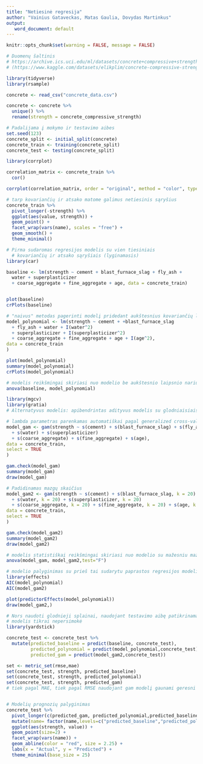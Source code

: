```yaml
---
title: "Netiesinė regresija"
author: "Vainius Gataveckas, Matas Gaulia, Dovydas Martinkus"
output:
   word_document: default
---
```



```r
knitr::opts_chunk$set(warning = FALSE, message = FALSE)
```

```r
# Duomenų šaltinis
# https://archive.ics.uci.edu/ml/datasets/concrete+compressive+strength
# (https://www.kaggle.com/datasets/elikplim/concrete-compressive-strength-data-set)

library(tidyverse)
library(rsample)

concrete <- read_csv("concrete_data.csv")

concrete <- concrete %>%
  unique() %>%
  rename(strength = concrete_compressive_strength)

# Padalijama į mokymo ir testavimo aibes
set.seed(123)
concrete_split <- initial_split(concrete)
concrete_train <- training(concrete_split)
concrete_test <- testing(concrete_split)
```


```r
library(corrplot)

correlation_matrix <- concrete_train %>%
  cor()

corrplot(correlation_matrix, order = "original", method = "color", type = "upper", diag = FALSE, tl.col = "black", addCoef.col = "black")
```


```r
# tarp kovariančių ir atsako matome galimus netiesinis sąryšius
concrete_train %>%
  pivot_longer(-strength) %>%
  ggplot(aes(value, strength)) +
  geom_point() +
  facet_wrap(vars(name), scales = "free") +
  geom_smooth() +
  theme_minimal()
```




```r
# Pirma sudaromas regresijos modelis su vien tiesiniais
  # kovariančių ir atsako sąryšiais (lyginamasis)
library(car)

baseline <- lm(strength ~ cement + blast_furnace_slag + fly_ash +
  water + superplasticizer
  + coarse_aggregate + fine_aggregate + age, data = concrete_train)


plot(baseline)
crPlots(baseline)
```


```r
# "naivus" metodas pagerinti modelį pridedant aukštesnius kovariančių laipsnius
model_polynomial <- lm(strength ~ cement + +blast_furnace_slag
  + fly_ash + water + I(water^2)
  + superplasticizer + I(superplasticizer^2)
  + coarse_aggregate + fine_aggregate + age + I(age^2),
data = concrete_train
)

plot(model_polynomial)
summary(model_polynomial)
crPlots(model_polynomial)
```


```r
# modelis reikšmingai skiriasi nuo modelio be aukštesnio laipsnio narių
anova(baseline, model_polynomial)
```


```r
library(mgcv)
library(gratia)
# Alternatyvus modelis: apibendrintas adityvus modelis su glodniaisiais splainais

# lambda parametras parenkamas automatiškai pagal generalized cross-validation
model_gam <- gam(strength ~ s(cement) + s(blast_furnace_slag) + s(fly_ash)
  + s(water) + s(superplasticizer)
  + s(coarse_aggregate) + s(fine_aggregate) + s(age),
data = concrete_train,
select = TRUE
)

gam.check(model_gam)
summary(model_gam)
draw(model_gam)
```



```r
# Padidinamas mazgų skaičius
model_gam2 <- gam(strength ~ s(cement) + s(blast_furnace_slag, k = 20) + s(fly_ash, k = 20)
  + s(water, k = 20) + s(superplasticizer, k = 20)
  + s(coarse_aggregate, k = 20) + s(fine_aggregate, k = 20) + s(age, k = 10),
data = concrete_train,
select = TRUE
)

gam.check(model_gam2)
summary(model_gam2)
draw(model_gam2)

# modelis statistiškai reikšmingai skiriasi nuo modelio su mažesniu mazgų skaičiumi
anova(model_gam, model_gam2,test="F")
```





```r
# modelio palyginimas su prieš tai sudarytu paprastos regresijos modeliu
library(effects)
AIC(model_polynomial)
AIC(model_gam2)

plot(predictorEffects(model_polynomial))
draw(model_gam2,)
```



```r
# Nors naudoti glodnieji splainai, naudojant testavimo aibę patikrinama ar kažkur nebuvo padaryta klaidų ir
# modelis tikrai nepersimokė
library(yardstick)

concrete_test <- concrete_test %>%
  mutate(predicted_baseline = predict(baseline, concrete_test),
         predicted_polynomial = predict(model_polynomial,concrete_test),
         predicted_gam = predict(model_gam2,concrete_test))

set <- metric_set(rmse,mae)
set(concrete_test, strength, predicted_baseline)
set(concrete_test, strength, predicted_polynomial)
set(concrete_test, strength, predicted_gam)
# tiek pagal MAE, tiek pagal RMSE naudojant gam modelį gaunami geresni rezultatai


# Modelių prognozių palyginimas
concrete_test %>%
  pivot_longer(c(predicted_gam, predicted_polynomial,predicted_baseline)) %>%
  mutate(name= factor(name,levels=c("predicted_baseline","predicted_polynomial","predicted_gam"))) %>%
  ggplot(aes(strength, value)) +
  geom_point(size=2) +
  facet_wrap(vars(name)) +
  geom_abline(color = "red", size = 2.25) +
  labs(x = "Actual", y = "Predicted") +
  theme_minimal(base_size = 25) 
```
